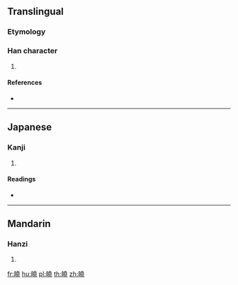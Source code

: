 {{character info/new}}
==Translingual==

===Etymology===
{{Han compound|白|堯|c1=s|c2=p|ls=psc}}

===Han character===
{{Han char|rn=106|rad=白|as=12|sn=17|four=|canj=HAGGU}}

# {{rfdef|lang=zh}}

====References====
* {{Han ref|kx=0789.150|dkj=22781|hdz=42651.130|uh=76A2|ud=30370}}

----

==Japanese==

===Kanji===
{{ja-kanji|grade=|rs=白12}}

# {{defn|lang=ja|sort=白12}}

====Readings====
* {{ja-readings|on=[[きょう]] (kyō)|kun=[[しろい]] (shiroi), [[あきらか]] (akiraka)|nanori=}}

----

==Mandarin==

===Hanzi===
{{cmn-hanzi|pin=[[xiǎo]] ([[xiao3]])|wg=hsiao<sup>3</sup>}}

# {{defn|lang=cmn|sort=白12}}

[[fr:皢]]
[[hu:皢]]
[[pl:皢]]
[[th:皢]]
[[zh:皢]]